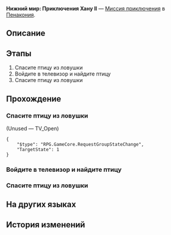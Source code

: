 {{Дополнить|Диалоги.}}
{{Миссия Инфобокс
|id              = 8020206
|Название        = 
|Изображение     = Миссия Освоения Нижний мир Приключения Хану II.png
|Тип             = Миссия приключения
|События         = 
|Глава           = 
|Условия         = 
|Персонажи       = Первопроходец
|СтартЛокация    = Нижний мир: Приключения Хану II
|Мир             = Пенакония
|Локации         = Нижний мир: Приключения Хану II
|Предыдущая      = 
|Следующая       = 
|Награды         = 
}}
'''Нижний мир: Приключения Хану II''' — [[Миссия приключения]] в [[Пенакония]].

==Описание==
{{Описание|<!--официальное описание из Перекрёстка судеб-->}}

==Этапы==
# Спасите птицу из ловушки
# Войдите в телевизор и найдите птицу
# Спасите птицу из ловушки

==Прохождение==
{{Дополнить}}


===Спасите птицу из ловушки===
{{Описание миссии|локация=Нижний мир: Приключения Хану II|Пташки, помогающие построить Грёзавиль, попали в беду. Помогите братцу Хану их спасти.}}
{{Диалог Начало}}


;(Unused &mdash; TV_Open)
<pre>{
	"$type": "RPG.GameCore.RequestGroupStateChange",
	"TargetState": 1
}</pre>
{{Диалог Конец}}

===Войдите в телевизор и найдите птицу===
{{Диалог Начало}}
{{Диалог Конец}}

===Спасите птицу из ловушки===
{{Диалог Начало}}


{{Диалог Конец}}

==На других языках==
{{На других языках
|en   = Deep "Hanu's Adventure" Difficulty II
|zhs  = 深层「小小哈努行动」难度II
|zht  = 深層「小小哈努行動」難度II
|ja   = 深層夢境「ちびっ子ハヌの大作戦」難易度II
|ko   = 깊은 층 「꼬마 하누의 작전」 난이도 II
|es   = Aventura de Hanu profunda, dificultad&nbsp;II
|fr   = Profondeurs&nbsp;: «&nbsp;Aventures de Hanu&nbsp;» difficulté&nbsp;II
|ru   = Нижний мир: Приключения Хану II
|th   = "ปฏิบัติการของลูกพี่ Hanu" ชั้นลึก ระดับความยาก II
|vi   = Cuộc Phiêu Lưu Của Hanu Tầng Sâu - Độ Khó II
|de   = Tief „Hanus Abenteuer“ Schwierigkeitsgrad II
|id   = "Petualangan Hanu" yang Dalam: Tingkat Kesulitan II
|pt   = "Aventuras de Hanu" Profundo Dificuldade II
}}

==История изменений==
{{История изменений|2.7}}
